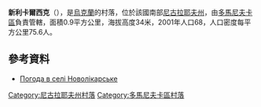 {{coord|47|40|55|N|31|3|35|E|scale:100000|display=title}}

'''新利卡爾西克'''（{{lang-uk|Новолікарське}}），是[[烏克蘭|烏克蘭]]的村落，位於該國南部[[尼古拉耶夫州|尼古拉耶夫州]]，由[[多馬尼夫卡區|多馬尼夫卡區]]負責管轄，面積0.9平方公里，海拔高度34米，2001年人口68，人口密度每平方公里75.6人。

==參考資料==
* [http://weather.in.ua/ua/nikolaevskaja/17692 Погода в селі Новолікарське] {{Wayback|url=http://weather.in.ua/ua/nikolaevskaja/17692 |date=20160606205113 }}

[[Category:尼古拉耶夫州村落|Category:尼古拉耶夫州村落]]
[[Category:多馬尼夫卡區村落|Category:多馬尼夫卡區村落]]


{{Mykolaiv-geo-stub}}